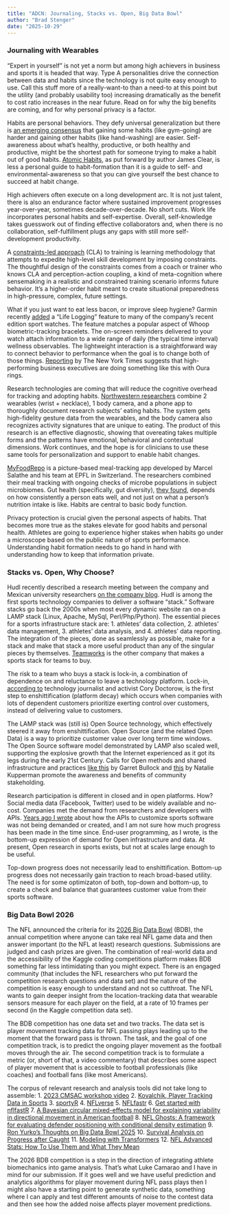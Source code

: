 ```yaml
---
title: "ADCN: Journaling, Stacks vs. Open, Big Data Bowl"
author: "Brad Stenger"
date: "2025-10-29"
---
```


### Journaling with Wearables

"Expert in yourself" is not yet a norm but among high achievers in business and sports it is headed that way. Type A personalities drive the connection between data and habits since the technology is not quite easy enough to use. Call this stuff more of a really-want-to than a need-to at this point but the utility (and probably usability too) increasing dramatically as the benefit to cost ratio increases in the near future. Read on for why the big benefits are coming, and for why personal privacy is a factor.

Habits are personal behaviors. They defy universal generalization but there is [an emerging consensus](https://knowledge.wharton.upenn.edu/podcast/this-week-in-business/what-machine-learning-reveals-about-forming-a-healthy-habit/) that gaining some habits (like gym-going) are harder and gaining other habits (like hand-washing) are easier. Self-awareness about what's healthy, productive, or both healthy and productive, might be the shortest path for someone trying to make a habit out of good habits. [Atomic Habits](https://highschool.latimes.com/opinion/review-the-power-of-tiny-wins-what-atomic-habits-taught-me-about-change/), as put forward by author James Clear, is less a personal guide to habit-formation than it is a guide to self- and environmental-awareness so that you can give yourself the best chance to succeed at habit change.

High achievers often execute on a long development arc. It is not just talent, there is also an endurance factor where sustained improvement progresses year-over-year, sometimes decade-over-decade. No short cuts. Work life incorporates personal habits and self-expertise. Overall, self-knowledge takes guesswork out of finding effective collaborators and, when there is no collaboration, self-fulfillment plugs any gaps with still more self-development productivity.

A [constraints-led approach](https://www.nytimes.com/athletic/6665943/2025/09/29/sports-training-cla-coaching-wembanyana-ohtani/) (CLA) to training is learning methodology that attempts to expedite high-level skill development by imposing constraints. The thoughtful design of the constraints comes from a coach or trainer who knows CLA and perception-action coupling, a kind of meta-cognition where sensemaking in a realistic and constrained training scenario informs future behavior. It's a higher-order habit meant to create situational preparedness in high-pressure, complex, future settings.

What if you just want to eat less bacon, or improve sleep hygiene? Garmin recently [added](https://www.dcrainmaker.com/2025/09/lifestyle-logging-journaling-health-status-vs-whoop-everything.html) a "Life Logging" feature to many of the company's recent edition sport watches. The feature matches a popular aspect of Whoop biometric-tracking bracelets. The on-screen reminders delivered to your watch attach information to a wide range of daily (the typical time interval) wellness observables. The lightweight interaction is a straightforward way to connect behavior to performance when the goal is to change both of those things. [Reporting](https://www.nytimes.com/2025/09/27/business/oura-ring-tom-hale.html) by The New York Times suggests that high-performing business executives are doing something like this with Oura rings.

Research technologies are coming that will reduce the cognitive overhead for tracking and adopting habits. [Northwestern researchers](https://news.feinberg.northwestern.edu/2025/09/19/wearable-sensors-could-reshape-obesity-treatment/) combine 2 wearables (wrist + necklace), 1 body camera, and a phone app to thoroughly document research subjects' eating habits. The system gets high-fidelity gesture data from the wearables, and the body camera also recognizes activity signatures that are unique to eating. The product of this research is an effective diagnostic, showing that overeating takes multiple forms and the patterns have emotional, behavioral and contextual dimensions. Work continues, and the hope is for clinicians to use these same tools for personalization and support to enable habit changes.

[MyFoodRepo](https://www.myfoodrepo.ai/en/blog/introducing-hei-41bb6181-237a-4acf-b94f-64d0badf6fb8) is a picture-based meal-tracking app developed by Marcel Salathe and his team at EPFL in Switzerland. The researchers combined their meal tracking with ongoing checks of microbe populations in subject microbiomes. Gut health (specifically, gut diversity), [they found](https://news.epfl.ch/news/ai-nutrition-study-finds-five-every-day-may-keep-t/), depends on how consistently a person eats well, and not just on what a person's nutrition intake is like. Habits are central to basic body function. 

Privacy protection is crucial given the personal aspects of habits. That becomes more true as the stakes elevate for good habits and personal health. Athletes are going to experience higher stakes when habits go under a microscope based on the public nature of sports performance. Understanding habit formation needs to go hand in hand with understanding how to keep that information private.

### Stacks vs. Open, Why Choose?

Hudl recently described a research meeting between the company and Mexican university researchers [on the company blog](https://www.hudl.com/blog/hudl-citec-performance-workshop-event). Hudl is among the first sports technology companies to deliver a software "stack." Software stacks go back the 2000s when most every dynamic website ran on a LAMP stack (Linux, Apache, MySql, Perl/Php/Python). The essential pieces for a sports infrastructure stack are: 1. athletes' data collection, 2. athletes' data management, 3. athletes' data analysis, and 4. athletes' data reporting. The integration of the pieces, done as seamlessly as possible, make for a stack and make that stack a more useful product than any of the singular pieces by themselves. [Teamworks](https://teamworks.com/blog/teamworks-acquires-telemetry-sports/) is the other company that makes a sports stack for teams to buy.

The risk to a team who buys a stack is lock-in, a combination of dependence on and reluctance to leave a technology platform. Lock-in, [according to](https://pluralistic.net/2024/01/24/everything-not-mandatory/) technology journalist and activist Cory Doctorow, is the first step to enshittification (platform decay) which occurs when companies with lots of dependent customers prioritize exerting control over customers, instead of delivering value to customers.

The LAMP stack was (still is) Open Source technology, which effectively steered it away from enshittification. Open Source (and the related Open Data) is a way to prioritize customer value over long term time windows. The Open Source software model demonstrated by LAMP also scaled well, supporting the explosive growth that the Internet experienced as it got its legs during the early 21st Century. Calls for Open methods and shared infrastructure and practices [like this](https://bjsm.bmj.com/content/58/6/293) by Garret Bullock and [this](https://bjsm.bmj.com/content/59/18/1270) by Natalie Kupperman promote the awareness and benefits of community stakeholding.

Research participation is different in closed and in open platforms. How? Social media data (Facebook, Twitter) used to be widely available and no-cost. Companies met the demand from researchers and developers with APIs. [Years ago I wrote](https://web.archive.org/web/20170908050806/https://www.sporttechie.com/sports-technology-problem-end-user-programming/) about how the APIs to customize sports software was not being demanded or created, and I am not sure how much progress has been made in the time since. End-user programming, as I wrote, is the bottom-up expression of demand for Open infrastructure and data. At present, Open research in sports exists, but not at scales large enough to be useful.

Top-down progress does not necessarily lead to enshittification. Bottom-up progress does not necessarily gain traction to reach broad-based utility. The need is for some optimizaton of both, top-down and bottom-up, to create a check and balance that guarantees customer value from their sports software.

### Big Data Bowl 2026

The NFL announced the criteria for its [2026 Big Data Bowl](https://operations.nfl.com/gameday/analytics/big-data-bowl/) (BDB), the annual competition where anyone can take real NFL game data and then answer important (to the NFL at least) research questions. Submissions are judged and cash prizes are given. The combination of real-world data and the accessibility of the Kaggle coding competitions platform makes BDB something far less intimidating than you might expect. There is an engaged community (that includes the NFL researchers who put forward the competition research questions and data set) and the nature of the competition is easy enough to understand and not so cutthroat. The NFL wants to gain deeper insight from the location-tracking data that wearable sensors measure for each player on the field, at a rate of 10 frames per second (in the Kaggle competition data set).

The BDB competition has one data set and two tracks. The data set is player movement tracking data for NFL passing plays leading up to the moment that the forward pass is thrown. The task, and the goal of one competition track, is to predict the ongoing player movement as the football moves through the air. The second competition track is to formulate a metric (or, short of that, a video commentary) that describes some aspect of player movement that is accessible to football professionals (like coaches) and football fans (like most Americans).

The corpus of relevant research and analysis tools did not take long to assemble:
 1. [2023 CMSAC workshop video](https://www.youtube.com/watch?v=2xg3nyPNo3s&t=2221s)
 2. [Kovalchik, Player Tracking Data in Sports](https://www.annualreviews.org/content/journals/10.1146/annurev-statistics-033021-110117)
 3. [sportyR](https://github.com/sportsdataverse/sportyR)
 4. [NFLverse](https://github.com/nflverse/nflverse)
 5. [NFLfastr](https://nflfastr.com/articles/nflfastR.html)
 6. [Get started with nflfastR](https://nflfastr.com/articles/nflfastR.html)
 7. [A Bayesian circular mixed-effects model for explaining variability in directional movement in American football](https://arxiv.org/abs/2507.06122)
 8. [NFL Ghosts: A framework for evaluating defender positioning with conditional density estimation](https://arxiv.org/abs/2406.17220)
 9. [Ron Yurko's Thoughts on Big Data Bowl 2025](https://statthinksportsanalytics.substack.com/p/thoughts-on-big-data-bowl-2025)
 10. [Survival Analysis on Progress after Caught](https://www.kaggle.com/code/lorihe/survival-analysis-on-progress-after-caught)
 11. [Modeling with Transformers](https://www.kaggle.com/code/pvabish/modeling-with-transformers-by-sumersports/notebook)
 12. [NFL Advanced Stats: How To Use Them and What They Mean](https://sumersports.com/the-zone/nfl-advanced-stats/)

The 2026 BDB competition is a step in the direction of integrating athlete biomechanics into game analysis. That's what Luke Camarao and I have in mind for our submission. If it goes well and we have useful prediction and analytics algorithms for player movement during NFL pass plays then I might also have a starting point to generate synthetic data, something where I can apply and test different amounts of noise to the contest data and then see how the added noise affects player movement predictions.